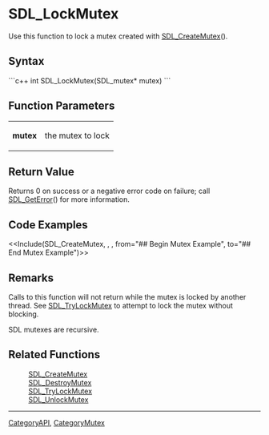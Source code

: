 <!-- pragma section-numbers off -->
<!-- pragma camelcase off -->

= SDL_LockMutex =
Use this function to lock a mutex created with [[SDL_CreateMutex]]().


== Syntax ==
```c++
int SDL_LockMutex(SDL_mutex* mutex)
```

== Function Parameters ==
{|
|'''mutex''' 
|the mutex to lock
|}

== Return Value ==
Returns 0 on success or a negative error code on failure; call [[SDL_GetError]]() for more information.

== Code Examples ==
<<Include(SDL_CreateMutex, , , from="## Begin Mutex Example", to="## End Mutex Example")>>

== Remarks ==
Calls to this function will not return while the mutex is locked by another thread. See [[SDL_TryLockMutex]] to attempt to lock the mutex without blocking.

SDL mutexes are recursive.

== Related Functions ==
:[[SDL_CreateMutex]]
:[[SDL_DestroyMutex]]
:[[SDL_TryLockMutex]]
:[[SDL_UnlockMutex]]

----
[[CategoryAPI]], [[CategoryMutex]]
